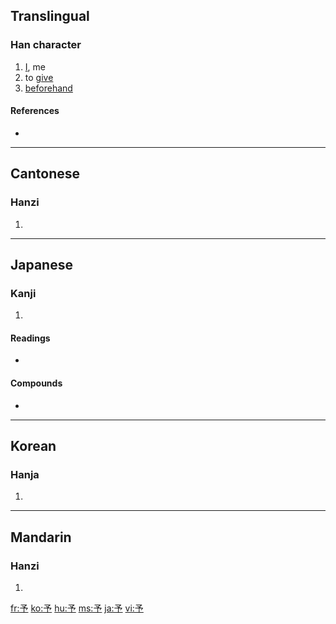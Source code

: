 {{also|豫}}<!-- may be replaced by zh-forms -->
==Translingual==

===Han character===
{{Han char|rn=6|rad=亅|as=03|sn=4|four=1720<sub>2</sub>|canj=弓戈弓弓 (NINN)}}

# [[I]], me
# to [[give]]
# [[beforehand]]

====References====
* {{Han ref|kx=0085.160|dkj=00231|dj=0174.060|hdz=10052.020|uh=4E88|ud=20104|bh=A4A9|bd=42153}}

----

==Cantonese==

===Hanzi===
{{yue-hanzi|jyut=|y=yu4, yu5}}

# {{defn|Cantonese}}

----

==Japanese==

===Kanji===
{{ja-kanji|grade=3|rs=亅03}}

# {{defn|Japanese}}

====Readings====
* {{ja-readings|on=[[よ]] (yo), [[しゃ]] (sha)|kun=[[あたえる]] (ataeru), [[あらかじめ]] (arakajime)}}

====Compounds====
* {{term|予約||reservation, appointment|tr=よやく, yoyaku|sc=Jpan|lang=ja}}

----

==Korean==

===Hanja===
{{ko-hanja|hangeul=여|rv=yeo|mr=yŏ}}

# {{defn|Korean}}

----

==Mandarin==

===Hanzi===
{{cmn-hanzi|pin=[[yú]] ([[yu2]]), [[yǔ]] ([[yu3]])|wg=yü<sup>2</sup>, yü<sup>3</sup>}}

# {{defn|Mandarin}}

[[fr:予]]
[[ko:予]]
[[hu:予]]
[[ms:予]]
[[ja:予]]
[[vi:予]]